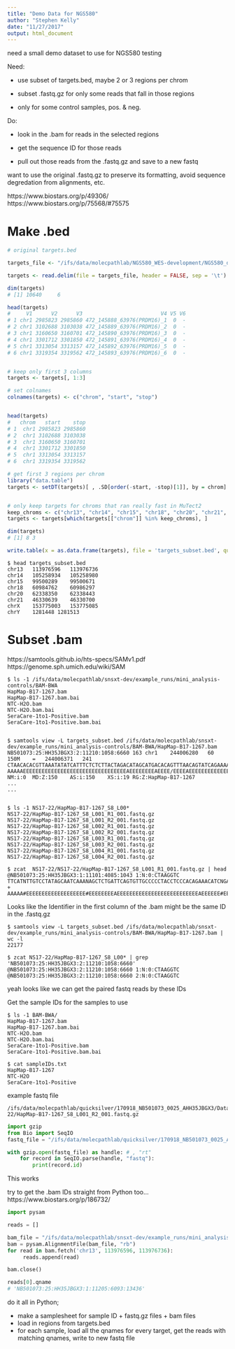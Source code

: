 ```yaml
---
title: "Demo Data for NGS580"
author: "Stephen Kelly"
date: "11/27/2017"
output: html_document
---
```

need a small demo dataset to use for NGS580 testing

Need: 

- use subset of targets.bed, maybe 2 or 3 regions per chrom

- subset .fastq.gz for only some reads that fall in those regions

- only for some control samples, pos. & neg.

Do: 

- look in the .bam for reads in the selected regions

- get the sequence ID for those reads

- pull out those reads from the .fastq.gz and save to a new fastq

want to use the original .fastq.gz to preserve its formatting, avoid sequence degredation from alignments, etc.


https://www.biostars.org/p/49306/
https://www.biostars.org/p/75568/#75575

# Make .bed

```r

# original targets.bed

targets_file <- "/ifs/data/molecpathlab/NGS580_WES-development/NGS580_demo_data/snsxt/targets.bed"

targets <- read.delim(file = targets_file, header = FALSE, sep = '\t')

dim(targets)
# [1] 10640     6

head(targets)
#     V1      V2      V3                         V4 V5 V6
# 1 chr1 2985823 2985860 472_145888_63976(PRDM16)_1  0  -
# 2 chr1 3102688 3103038 472_145889_63976(PRDM16)_2  0  -
# 3 chr1 3160650 3160701 472_145890_63976(PRDM16)_3  0  -
# 4 chr1 3301712 3301850 472_145891_63976(PRDM16)_4  0  -
# 5 chr1 3313054 3313157 472_145892_63976(PRDM16)_5  0  -
# 6 chr1 3319354 3319562 472_145893_63976(PRDM16)_6  0  -


# keep only first 3 columns
targets <- targets[, 1:3]

# set colnames 
colnames(targets) <- c("chrom", "start", "stop")


head(targets)
#   chrom   start    stop
# 1  chr1 2985823 2985860
# 2  chr1 3102688 3103038
# 3  chr1 3160650 3160701
# 4  chr1 3301712 3301850
# 5  chr1 3313054 3313157
# 6  chr1 3319354 3319562

# get first 3 regions per chrom
library("data.table")
targets <- setDT(targets)[ , .SD[order(-start, -stop)[1]], by = chrom]


# only keep targets for chroms that ran really fast in MuTect2
keep_chroms <- c("chr13", "chr14", "chr15", "chr18", "chr20", "chr21", "chrX", "chrY")
targets <- targets[which(targets[["chrom"]] %in% keep_chroms), ]

dim(targets)
# [1] 8 3

write.table(x = as.data.frame(targets), file = 'targets_subset.bed', quote = FALSE, sep = '\t', row.names = FALSE, col.names = FALSE)

```


```
$ head targets_subset.bed
chr13	113976596	113976736
chr14	105258934	105258980
chr15	99500289	99500671
chr18	60984762	60986297
chr20	62338350	62338443
chr21	46330639	46330700
chrX	153775003	153775085
chrY	1281448	1281513
```

# Subset .bam

https://samtools.github.io/hts-specs/SAMv1.pdf
https://genome.sph.umich.edu/wiki/SAM

```
$ ls -1 /ifs/data/molecpathlab/snsxt-dev/example_runs/mini_analysis-controls/BAM-BWA
HapMap-B17-1267.bam
HapMap-B17-1267.bam.bai
NTC-H2O.bam
NTC-H2O.bam.bai
SeraCare-1to1-Positive.bam
SeraCare-1to1-Positive.bam.bai


$ samtools view -L targets_subset.bed /ifs/data/molecpathlab/snsxt-dev/example_runs/mini_analysis-controls/BAM-BWA/HapMap-B17-1267.bam
NB501073:25:HH35JBGX3:2:11210:1058:6660	163	chr1	244006280	60	150M	=	244006371	241	CTAACACACGTTAAATATATCATTTCTCTCTTACTAGACATAGCATGACACAGTTTAACAGTATCAGAAAAAAGATCAACTTCTAAGACACCACTCACTGCTAGCACTCTTACCAACCGTATTATTTTTGGTTTGCGGAGCACTTACCCC	AAAAAEEEEEEEEEEEEEEEEEEEEEEEEEEEEEEEEEAEEEEEEEEAEEEE/EEEEAEEEEEEEEEEEEEEEE<EEEE<EEEEEEE/E/EEEAEEEEEEEEEAEEAEE<AEEEEAEEA<</EEEEEEEEEEEEEAAA/<EE/<6AAEAA	NM:i:0	MD:Z:150	AS:i:150	XS:i:19	RG:Z:HapMap-B17-1267
...
...


$ ls -1 NS17-22/HapMap-B17-1267_S8_L00*
NS17-22/HapMap-B17-1267_S8_L001_R1_001.fastq.gz
NS17-22/HapMap-B17-1267_S8_L001_R2_001.fastq.gz
NS17-22/HapMap-B17-1267_S8_L002_R1_001.fastq.gz
NS17-22/HapMap-B17-1267_S8_L002_R2_001.fastq.gz
NS17-22/HapMap-B17-1267_S8_L003_R1_001.fastq.gz
NS17-22/HapMap-B17-1267_S8_L003_R2_001.fastq.gz
NS17-22/HapMap-B17-1267_S8_L004_R1_001.fastq.gz
NS17-22/HapMap-B17-1267_S8_L004_R2_001.fastq.gz

$ zcat  NS17-22/NS17-22/HapMap-B17-1267_S8_L001_R1_001.fastq.gz | head
@NB501073:25:HH35JBGX3:1:11101:4085:1043 1:N:0:CTAAGGTC
TTCATNTTGTCCTATAGCAATCAAANAGCTCTGATTCAGTGTTGCCCCCTACCTCCCACAGAAACATCNGAACACAGGACCTGCCCTTGAGCAAGAGGACAAGACCAGCAAGGTGGCTCCTGGCAAGANCGGAAGAGCACACGTCTGAACT
+
AAAAA#EEEEEEEEEEEEEEEEEEE#EEEEEEEEAEEEEEEEEEEEEEEEEEEEEEEEEEEAEEEEEE#EEEEEEEEEEEEEEEEEEEEEEEEEE/EEEEEEEEEEE
```

Looks like the Identifier in the first column of the .bam might be the same ID in the .fastq.gz

```
$ samtools view -L targets_subset.bed /ifs/data/molecpathlab/snsxt-dev/example_runs/mini_analysis-controls/BAM-BWA/HapMap-B17-1267.bam | wc -l
22177
```

```
$ zcat NS17-22/HapMap-B17-1267_S8_L00* | grep 'NB501073:25:HH35JBGX3:2:11210:1058:6660'
@NB501073:25:HH35JBGX3:2:11210:1058:6660 1:N:0:CTAAGGTC
@NB501073:25:HH35JBGX3:2:11210:1058:6660 2:N:0:CTAAGGTC
```
yeah looks like we can get the paired fastq reads by these IDs

Get the sample IDs for the samples to use

```
$ ls -1 BAM-BWA/
HapMap-B17-1267.bam
HapMap-B17-1267.bam.bai
NTC-H2O.bam
NTC-H2O.bam.bai
SeraCare-1to1-Positive.bam
SeraCare-1to1-Positive.bam.bai

$ cat sampleIDs.txt
HapMap-B17-1267
NTC-H2O
SeraCare-1to1-Positive
```

example fastq file

```
/ifs/data/molecpathlab/quicksilver/170918_NB501073_0025_AHH35JBGX3/Data/Intensities/BaseCalls/Unaligned/NS17-22/HapMap-B17-1267_S8_L001_R2_001.fastq.gz
```

```python
import gzip
from Bio import SeqIO
fastq_file = "/ifs/data/molecpathlab/quicksilver/170918_NB501073_0025_AHH35JBGX3/Data/Intensities/BaseCalls/Unaligned/NS17-22/HapMap-B17-1267_S8_L001_R2_001.fastq.gz"

with gzip.open(fastq_file) as handle: # , "rt"
    for record in SeqIO.parse(handle, "fastq"):
        print(record.id)

```

This works

try to get the .bam IDs straight from Python too...
https://www.biostars.org/p/186732/

```python
import pysam

reads = []

bam_file = "/ifs/data/molecpathlab/snsxt-dev/example_runs/mini_analysis-controls/BAM-BWA/HapMap-B17-1267.bam"
bam = pysam.AlignmentFile(bam_file, "rb")
for read in bam.fetch('chr13', 113976596, 113976736):
     reads.append(read)

bam.close()

reads[0].qname
# 'NB501073:25:HH35JBGX3:1:11205:6093:13436'
```

do it all in Python;

- make a samplesheet for sample ID + fastq.gz files + bam files
- load in regions from targets.bed
- for each sample, load all the qnames for every target, get the reads with matching qnames, write to new fastq file